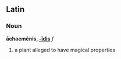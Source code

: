 ==Latin==
===Noun===
'''āchaemēnis, [[Wiktionary Appendix:Latin third declension|-īdis]]''' ''f''

#a plant alleged to have magical properties